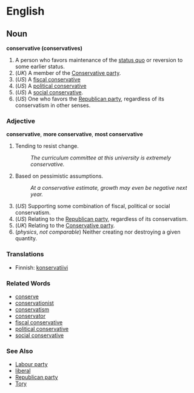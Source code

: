 =English=

==Noun==
'''conservative (conservatives)'''

#A person who favors maintenance of the [[status quo]] or reversion to some earlier status.
# (''UK'') A member of the [[Conservative party]].
# (''US'') A [[fiscal conservative]]
# (''US'') A [[political conservative]]
# (''US'') A [[social conservative]].
# (''US'') One who favors the [[Republican party]], regardless of its conservatism in other senses.

===Adjective===
'''conservative''', '''more conservative''', '''most conservative'''

# Tending to resist change.
#: ''The curriculum committee at this university is extremely conservative.''
# Based on pessimistic assumptions.
#: ''At a conservative estimate, growth may even be negative next year.''
# (''US'') Supporting some combination of fiscal, political or social conservatism.
# (''US'') Relating to the [[Republican party]], regardless of its conservatism.
# (''UK'') Relating to the [[Conservative party]].
# (''physics'', ''not comparable'') Neither creating nor destroying a given quantity.

===Translations===
*Finnish: [[konservatiivi]]

===Related Words===
*[[conserve]]
*[[conservationist]]
*[[conservatism]]
*[[conservator]]
*[[fiscal conservative]]
*[[political conservative]]
*[[social conservative]]

===See Also===
*[[Labour party]]
*[[liberal]]
*[[Republican party]]
*[[Tory]]